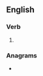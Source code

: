 ==English==

===Verb===
{{head|en|verb form}}

# {{en-third-person singular of|croyn}}

===Anagrams===
* {{anagrams|en|Conrys|Synroc|scorny}}